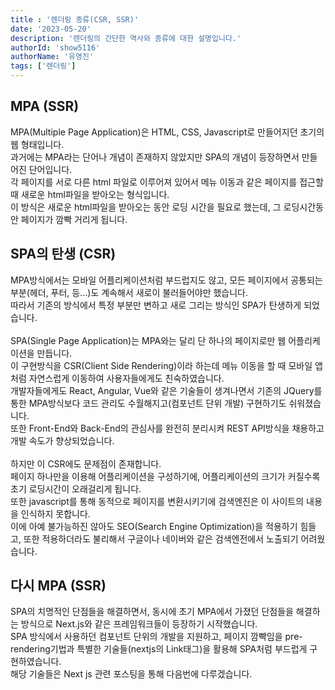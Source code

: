 ```yaml
---
title : '렌더링 종류(CSR, SSR)'
date: '2023-05-20'
description: '렌더링의 간단한 역사와 종류에 대한 설명입니다.'
authorId: 'show5116'
authorName: '유영진'
tags: ['렌더링']
---
```


## MPA (SSR)

MPA(Multiple Page Application)은 HTML, CSS, Javascript로 만들어지던 초기의 웹 형태입니다.<br/>
과거에는 MPA라는 단어나 개념이 존재하지 않았지만 SPA의 개념이 등장하면서 만들어진 단어입니다.<br/>
각 페이지를 서로 다른 html 파일로 이루어져 있어서 메뉴 이동과 같은 페이지를 접근할 때 새로운 html파일을 받아오는 형식입니다.<br/>
이 방식은 새로운 html파일을 받아오는 동안 로딩 시간을 필요로 했는데, 그 로딩시간동안 페이지가 깜빡 거리게 됩니다.

## SPA의 탄생 (CSR)

MPA방식에서는 모바일 어플리케이션처럼 부드럽지도 않고, 모든 페이지에서 공통되는 부분(헤더, 푸터, 등…)도 계속해서 새로이 불러들어야만 했습니다.<br/>
따라서 기존의 방식에서 특정 부분만 변하고 새로 그리는 방식인 SPA가 탄생하게 되었습니다.<br/><br/>
SPA(Single Page Application)는 MPA와는 달리 단 하나의 페이지로만 웹 어플리케이션을 만듭니다.<br/>
이 구현방식을 CSR(Client Side Rendering)이라 하는데 메뉴 이동을 할 때 모바일 앱처럼 자연스럽게 이동하여 사용자들에게도 친숙하였습니다.<br/>
개발자들에게도 React, Angular, Vue와 같은 기술들이 생겨나면서 기존의 JQuery를 통한 MPA방식보다 코드 관리도 수월해지고(컴포넌트 단위 개발) 구현하기도 쉬워졌습니다.<br/>
또한 Front-End와 Back-End의 관심사를 완전히 분리시켜 REST API방식을 채용하고 개발 속도가 향상되었습니다.<br/><br/>
하지만 이 CSR에도 문제점이 존재합니다.<br/>
페이지 하나만을 이용해 어플리케이션을 구성하기에, 어플리케이션의 크기가 커질수록 초기 로딩시간이 오래걸리게 됩니다.<br/>
또한 javascript를 통해 동적으로 페이지를 변환시키기에 검색엔진은 이 사이트의 내용을 인식하지 못합니다.<br/>
이에 아예 불가능하진 않아도 SEO(Search Engine Optimization)을 적용하기 힘들고, 또한 적용하더라도 불리해서 구글이나 네이버와 같은 검색엔전에서 노출되기 어려웠습니다.

## 다시 MPA (SSR)

SPA의 치명적인 단점들을 해결하면서, 동시에 초기 MPA에서 가졌던 단점들을 해결하는 방식으로 Next.js와 같은 프레임워크들이 등장하기 시작했습니다.<br/>
SPA 방식에서 사용하던 컴포넌트 단위의 개발을 지원하고, 페이지 깜빡임을 pre-rendering기법과 특별한 기술들(nextjs의 Link태그)을 활용해 SPA처럼 부드럽게 구현하였습니다.<br/>
해당 기술들은 Next js 관련 포스팅을 통해 다음번에 다루겠습니다.
